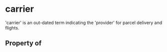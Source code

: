 # carrier

'carrier' is an out-dated term indicating the 'provider' for parcel delivery and flights.

## Property of



